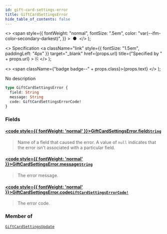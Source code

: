 ```yaml
---
id: gift-card-settings-error
title: GiftCardSettingsError
hide_table_of_contents: false
---
```


  <>
    <span
      style={{
        fontWeight: "normal",
        fontSize: ".5em",
        color: "var(--ifm-color-secondary-darkest)",
      }}
    >
      &nbsp;●&nbsp;
    </span>
  </>
);

  <>
    Specification
    <a
      className="link"
      style={{ fontSize: "1.5em", paddingLeft: "4px" }}
      target="\_blank"
      href={props.url}
      title={"Specified by " + props.url}
    >
      ⎘
    </a>
  </>
);

  <>
    <span className={"badge badge--" + props.class}>{props.text}</span>
  </>
);

No description

```graphql
type GiftCardSettingsError {
  field: String
  message: String
  code: GiftCardSettingsErrorCode!
}
```

### Fields

#### [<code style={{ fontWeight: 'normal' }}>GiftCardSettingsError.<b>field</b></code>](#)<Bullet />[`String`](../../api-reference/scalars/string) <Badge class="secondary" text="scalar"/>

> Name of a field that caused the error. A value of `null` indicates that the error isn't associated with a particular field.

#### [<code style={{ fontWeight: 'normal' }}>GiftCardSettingsError.<b>message</b></code>](#)<Bullet />[`String`](../../api-reference/scalars/string) <Badge class="secondary" text="scalar"/>

> The error message.

#### [<code style={{ fontWeight: 'normal' }}>GiftCardSettingsError.<b>code</b></code>](#)<Bullet />[`GiftCardSettingsErrorCode!`](../../api-reference/enums/gift-card-settings-error-code) <Badge class="secondary" text="non-null"/> <Badge class="secondary" text="enum"/>

> The error code.

### Member of

[`GiftCardSettingsUpdate`](../../api-reference/objects/gift-card-settings-update) <Badge class="secondary" text="object"/>

